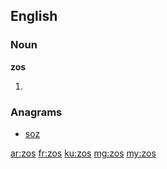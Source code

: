 ==English==

===Noun===
'''zos'''

# {{plural of|zo}}

===Anagrams===
* [[soz#English|soz]]

[[ar:zos]]
[[fr:zos]]
[[ku:zos]]
[[mg:zos]]
[[my:zos]]
